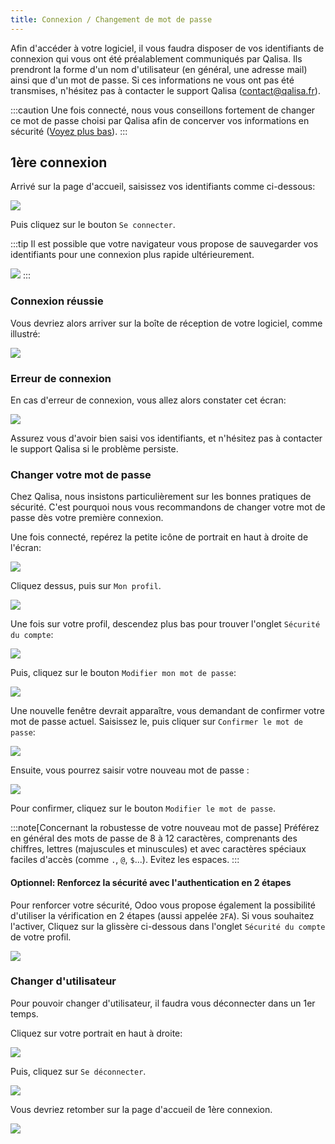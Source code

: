 ```yaml
---
title: Connexion / Changement de mot de passe
---
```

Afin d'accéder à votre logiciel, il vous faudra disposer de vos identifiants de connexion qui vous ont été préalablement communiqués par Qalisa.
Ils prendront la forme d'un nom d'utilisateur (en général, une adresse mail) ainsi que d'un mot de passe.
Si ces informations ne vous ont pas été transmises, n'hésitez pas à contacter le support Qalisa (contact@qalisa.fr).

:::caution
Une fois connecté, nous vous conseillons fortement de changer ce mot de passe choisi par Qalisa afin de concerver vos informations en sécurité ([Voyez plus bas](#changer-votre-mot-de-passe)).
:::

## 1ère connexion

Arrivé sur la page d'accueil, saisissez vos identifiants comme ci-dessous:

![](ss3.png)

Puis cliquez sur le bouton `Se connecter`.

:::tip
Il est possible que votre navigateur vous propose de sauvegarder vos identifiants pour une connexion plus rapide ultérieurement.

![](ss7.png)
:::

### Connexion réussie

Vous devriez alors arriver sur la boîte de réception de votre logiciel, comme illustré:

![](ss4.png)

### Erreur de connexion

En cas d'erreur de connexion, vous allez alors constater cet écran:

![](ss6.png)

Assurez vous d'avoir bien saisi vos identifiants, et n'hésitez pas à contacter le support Qalisa si le problème persiste.

### Changer votre mot de passe

Chez Qalisa, nous insistons particulièrement sur les bonnes pratiques de sécurité. 
C'est pourquoi nous vous recommandons de changer votre mot de passe dès votre première connexion.

Une fois connecté, repérez la petite icône de portrait en haut à droite de l'écran:

![](ss5.png)

Cliquez dessus, puis sur `Mon profil`.

![](ss9.png)

Une fois sur votre profil, descendez plus bas pour trouver l'onglet `Sécurité du compte`:

![](ss10.png)

Puis, cliquez sur le bouton `Modifier mon mot de passe`:

![](ss11.png)

Une nouvelle fenêtre devrait apparaître, vous demandant de confirmer votre mot de passe actuel. Saisissez le, puis cliquer sur `Confirmer le mot de passe`:

![](ss12.png)

Ensuite, vous pourrez saisir votre nouveau mot de passe :

![](ss13.png)

Pour confirmer, cliquez sur le bouton `Modifier le mot de passe`.

:::note[Concernant la robustesse de votre nouveau mot de passe]
Préférez en général des mots de passe de 8 à 12 caractères, comprenants des chiffres, lettres (majuscules et minuscules) 
et avec caractères spéciaux faciles d'accès (comme `.`, `@`, `$`...).
Evitez les espaces.
:::

#### Optionnel: Renforcez la sécurité avec l'authentication en 2 étapes

Pour renforcer votre sécurité, Odoo vous propose également la possibilité d'utiliser la vérification en 2 étapes (aussi appelée `2FA`).
Si vous souhaitez l'activer, Cliquez sur la glissère ci-dessous dans l'onglet `Sécurité du compte` de votre profil.

![](ss14.png)

### Changer d'utilisateur

Pour pouvoir changer d'utilisateur, il faudra vous déconnecter dans un 1er temps.

Cliquez sur votre portrait en haut à droite: 

![](ss5.png)

Puis, cliquez sur `Se déconnecter`.

![](ss8.png)

Vous devriez retomber sur la page d'accueil de 1ère connexion.

![](ss2.png)